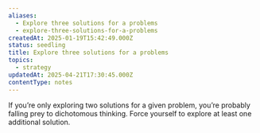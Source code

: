 ```yaml
---
aliases:
  - Explore three solutions for a problems
  - explore-three-solutions-for-a-problems
createdAt: 2025-01-19T15:42:49.000Z
status: seedling
title: Explore three solutions for a problems
topics:
  - strategy
updatedAt: 2025-04-21T17:30:45.000Z
contentType: notes
---
```

If you’re only exploring two solutions for a given problem, you’re probably falling prey to dichotomous thinking. Force yourself to explore at least one additional solution.
